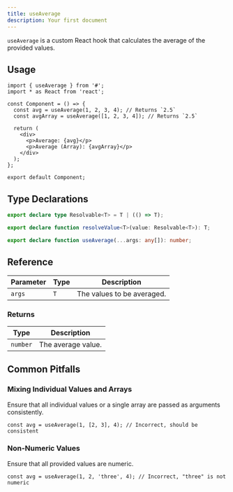 ```yaml
---
title: useAverage
description: Your first document
---
```


`useAverage` is a custom React hook that calculates the average of the provided values.

## Usage

```tsx
import { useAverage } from '#';
import * as React from 'react';

const Component = () => {
  const avg = useAverage(1, 2, 3, 4); // Returns `2.5`
  const avgArray = useAverage([1, 2, 3, 4]); // Returns `2.5`

  return (
    <div>
      <p>Average: {avg}</p>
      <p>Average (Array): {avgArray}</p>
    </div>
  );
};

export default Component;
```

## Type Declarations

```typescript
export declare type Resolvable<T> = T | (() => T);

export declare function resolveValue<T>(value: Resolvable<T>): T;

export declare function useAverage(...args: any[]): number;
```

## Reference

| Parameter | Type | Description                |
| --------- | ---- | -------------------------- |
| `args`    | `T`  | The values to be averaged. |

### Returns

| Type     | Description        |
| -------- | ------------------ |
| `number` | The average value. |

## Common Pitfalls

### Mixing Individual Values and Arrays

Ensure that all individual values or a single array are passed as arguments consistently.

```tsx
const avg = useAverage(1, [2, 3], 4); // Incorrect, should be consistent
```

### Non-Numeric Values

Ensure that all provided values are numeric.

```tsx
const avg = useAverage(1, 2, 'three', 4); // Incorrect, "three" is not numeric
```
